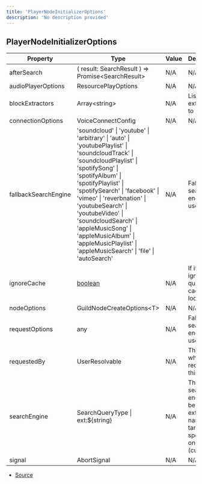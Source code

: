 ```yaml
---
title: 'PlayerNodeInitializerOptions'
description: 'No description provided'
---
```


## PlayerNodeInitializerOptions

| Property             | Type                                                                                                                                                                                                                                                                                                                                                                                                                   | Value | Description                                                                    |
| -------------------- | ---------------------------------------------------------------------------------------------------------------------------------------------------------------------------------------------------------------------------------------------------------------------------------------------------------------------------------------------------------------------------------------------------------------------- | ----- | ------------------------------------------------------------------------------ |
| afterSearch          | ( result: SearchResult ) => Promise\<SearchResult>                                                                                                                                                                                                                                                                                                                                                                     | N/A   | N/A                                                                            |
| audioPlayerOptions   | ResourcePlayOptions                                                                                                                                                                                                                                                                                                                                                                                                    | N/A   | N/A                                                                            |
| blockExtractors      | Array\<string>                                                                                                                                                                                                                                                                                                                                                                                                         | N/A   | List of the extractors to block                                                |
| connectionOptions    | VoiceConnectConfig                                                                                                                                                                                                                                                                                                                                                                                                     | N/A   | N/A                                                                            |
| fallbackSearchEngine | 'soundcloud' \| 'youtube' \| 'arbitrary' \| 'auto' \| 'youtubePlaylist' \| 'soundcloudTrack' \| 'soundcloudPlaylist' \| 'spotifySong' \| 'spotifyAlbum' \| 'spotifyPlaylist' \| 'spotifySearch' \| 'facebook' \| 'vimeo' \| 'reverbnation' \| 'youtubeSearch' \| 'youtubeVideo' \| 'soundcloudSearch' \| 'appleMusicSong' \| 'appleMusicAlbum' \| 'appleMusicPlaylist' \| 'appleMusicSearch' \| 'file' \| 'autoSearch' | N/A   | Fallback search engine to use                                                  |
| ignoreCache          | [boolean](https://developer.mozilla.org/en-US/docs/Web/JavaScript/Reference/Global_Objects/Boolean)                                                                                                                                                                                                                                                                                                                    | N/A   | If it should ignore query cache lookup                                         |
| nodeOptions          | GuildNodeCreateOptions\<T>                                                                                                                                                                                                                                                                                                                                                                                             | N/A   | N/A                                                                            |
| requestOptions       | any                                                                                                                                                                                                                                                                                                                                                                                                                    | N/A   | Fallback search engine to use                                                  |
| requestedBy          | UserResolvable                                                                                                                                                                                                                                                                                                                                                                                                         | N/A   | The user who requested this search                                             |
| searchEngine         | SearchQueryType \| ext:\$\{string}                                                                                                                                                                                                                                                                                                                                                                                     | N/A   | The query search engine, can be extractor name to target specific one (custom) |
| signal               | AbortSignal                                                                                                                                                                                                                                                                                                                                                                                                            | N/A   | N/A                                                                            |

- [Source](https://github.com/androz2091/discord-player/blob/ce04b3f4c6671029ce4d4aa9090e56ac7e7f5666/packages/discord-player/src/Player.ts#L57)
